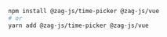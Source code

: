```bash
npm install @zag-js/time-picker @zag-js/vue
# or
yarn add @zag-js/time-picker @zag-js/vue
```
